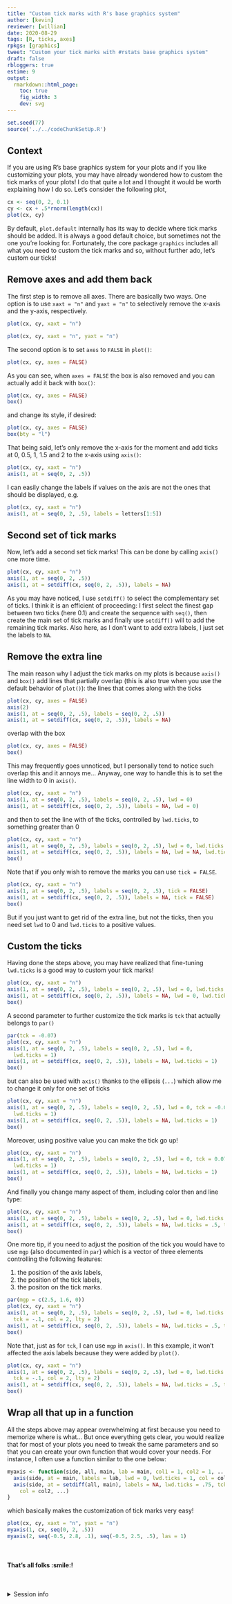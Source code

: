 ```yaml
---
title: "Custom tick marks with R's base graphics system"
author: [kevin]
reviewer: [willian]
date: 2020-08-29
tags: [R, ticks, axes]
rpkgs: [graphics]
tweet: "Custom your tick marks with #rstats base graphics system"
draft: false
rbloggers: true
estime: 9
output:
  rmarkdown::html_page:
    toc: true
    fig_width: 3
    dev: svg
---
```




```R
set.seed(77)
source('../../codeChunkSetUp.R')
```

## Context

If you are using R's base graphics system for your plots and if you like
customizing your plots, you may have already wondered how to custom the tick
marks of your plots! I do that quite a lot and I thought it would be worth
explaining how I do so. Let's consider the following plot,

```R
cx <- seq(0, 2, 0.1)
cy <- cx + .5*rnorm(length(cx))
plot(cx, cy)
```

By default, `plot.default` internally has its way to decide where tick marks
should be added. It is always a good default choice, but sometimes not the one
you're looking for. Fortunately, the core package `graphics` includes all what
you need to custom the tick marks and so, without further ado, let's custom our
ticks!


## Remove axes and add them back

The first step is to remove all axes. There are basically two ways. One option
is to use `xaxt = "n"` and `yaxt = "n"` to selectively remove the x-axis and
the y-axis, respectively.

```R
plot(cx, cy, xaxt = "n")
```

```R
plot(cx, cy, xaxt = "n", yaxt = "n")
```

The second option is to set `axes` to `FALSE` in `plot()`:

```R
plot(cx, cy, axes = FALSE)
```

As you can see, when `axes = FALSE` the box is also removed and you can actually add it back with `box()`:

```R
plot(cx, cy, axes = FALSE)
box()
```

and change its style, if desired:


```R
plot(cx, cy, axes = FALSE)
box(bty = "l")
```


That being said, let's only remove the x-axis for the moment and add ticks at 0,
0.5, 1, 1.5 and 2 to the x-axis using `axis()`:

```R
plot(cx, cy, xaxt = "n")
axis(1, at = seq(0, 2, .5))
```

I can easily change the labels if values on the axis are not the ones that
should be displayed, e.g.

```R
plot(cx, cy, xaxt = "n")
axis(1, at = seq(0, 2, .5), labels = letters[1:5])
```



## Second set of tick marks

Now, let's add a second set tick marks! This can be done by calling `axis()` one
more time.

```R
plot(cx, cy, xaxt = "n")
axis(1, at = seq(0, 2, .5))
axis(1, at = setdiff(cx, seq(0, 2, .5)), labels = NA)
```

As you may have noticed, I use `setdiff()` to select the complementary set of
ticks. I think it is an efficient of proceeding: I first select the finest gap
between two ticks (here 0.1) and create the sequence with `seq()`, then create
the main set of tick marks and finally use `setdiff()` will to add the
remaining tick marks. Also here, as I don't want to add extra labels, I just set
the labels to `NA`.


## Remove the extra line

The main reason why I adjust the tick marks on my plots is because `axis()` and
`box()` add lines that partially overlap (this is also true when you use the
default behavior of `plot()`): the lines that comes along with the ticks

```R
plot(cx, cy, axes = FALSE)
axis(2)
axis(1, at = seq(0, 2, .5), labels = seq(0, 2, .5))
axis(1, at = setdiff(cx, seq(0, 2, .5)), labels = NA)
```

overlap with the box

```R
plot(cx, cy, axes = FALSE)
box()
```

This may frequently goes unnoticed, but I personally tend to notice such overlap
this and it annoys me... Anyway, one way to handle this is to set the line width
to 0 in `axis()`.


```R
plot(cx, cy, xaxt = "n")
axis(1, at = seq(0, 2, .5), labels = seq(0, 2, .5), lwd = 0)
axis(1, at = setdiff(cx, seq(0, 2, .5)), labels = NA, lwd = 0)
```

and then to set the line with of the ticks, controlled by `lwd.ticks`, to
something greater than 0

```R
plot(cx, cy, xaxt = "n")
axis(1, at = seq(0, 2, .5), labels = seq(0, 2, .5), lwd = 0, lwd.ticks = 1)
axis(1, at = setdiff(cx, seq(0, 2, .5)), labels = NA, lwd = NA, lwd.ticks = 1)
box()
```

Note that if you only wish to remove the marks you can use `tick = FALSE`.

```R
plot(cx, cy, xaxt = "n")
axis(1, at = seq(0, 2, .5), labels = seq(0, 2, .5), tick = FALSE)
axis(1, at = setdiff(cx, seq(0, 2, .5)), labels = NA, tick = FALSE)
box()
```

But if you just want to get rid of the extra line, but not the ticks, then you
need set `lwd` to 0 and `lwd.ticks` to a positive values.



## Custom the ticks

Having done the steps above, you may have realized that fine-tuning `lwd.ticks`
is a good way to custom your tick marks!

```R
plot(cx, cy, xaxt = "n")
axis(1, at = seq(0, 2, .5), labels = seq(0, 2, .5), lwd = 0, lwd.ticks = 1.5)
axis(1, at = setdiff(cx, seq(0, 2, .5)), labels = NA, lwd = 0, lwd.ticks = .5)
box()
```

A second parameter to further customize the tick marks is `tck` that actually
belongs to `par()`


```R
par(tck = -0.07)
plot(cx, cy, xaxt = "n")
axis(1, at = seq(0, 2, .5), labels = seq(0, 2, .5), lwd = 0,
  lwd.ticks = 1)
axis(1, at = setdiff(cx, seq(0, 2, .5)), labels = NA, lwd.ticks = 1)
box()
```

but can also be used with `axis()` thanks to the ellipsis (`...`) which allow me
to change it only for one set of ticks


```R
plot(cx, cy, xaxt = "n")
axis(1, at = seq(0, 2, .5), labels = seq(0, 2, .5), lwd = 0, tck = -0.07,
  lwd.ticks = 1)
axis(1, at = setdiff(cx, seq(0, 2, .5)), labels = NA, lwd.ticks = 1)
box()
```


Moreover, using positive value you can make the tick go up!

```R
plot(cx, cy, xaxt = "n")
axis(1, at = seq(0, 2, .5), labels = seq(0, 2, .5), lwd = 0, tck = 0.07,
  lwd.ticks = 1)
axis(1, at = setdiff(cx, seq(0, 2, .5)), labels = NA, lwd.ticks = 1)
box()
```

And finally you change many aspect of them, including color then and line type:


```R
plot(cx, cy, xaxt = "n")
axis(1, at = seq(0, 2, .5), labels = seq(0, 2, .5), lwd = 0, lwd.ticks = 1.5, tck = -.07, col = 2, lty = 2)
axis(1, at = setdiff(cx, seq(0, 2, .5)), labels = NA, lwd.ticks = .5, tck = -.03, col = 3)
box()
```

One more tip, if you need to adjust the position of the tick you would have to
use `mgp` (also documented in `par`) which is a vector of three elements
controlling the following features:

1. the position of the axis labels,
2. the position of the tick labels,
3. the positon on the tick marks.


```R
par(mgp = c(2.5, 1.6, 0))
plot(cx, cy, xaxt = "n")
axis(1, at = seq(0, 2, .5), labels = seq(0, 2, .5), lwd = 0, lwd.ticks = 1.5,
  tck = -.1, col = 2, lty = 2)
axis(1, at = setdiff(cx, seq(0, 2, .5)), labels = NA, lwd.ticks = .5, tck = -.03, col = 3)
box()
```

Note that, just as for `tck`, I can use `mgp` in `axis()`. In this example,  it
won't affected the axis labels because they were added by `plot()`.


```R
plot(cx, cy, xaxt = "n")
axis(1, at = seq(0, 2, .5), labels = seq(0, 2, .5), lwd = 0, lwd.ticks = 1.5,
  tck = -.1, col = 2, lty = 2)
axis(1, at = setdiff(cx, seq(0, 2, .5)), labels = NA, lwd.ticks = .5, tck = -.03, col = 3, mgp = c(2.5, 1.6, 0))
box()
```





## Wrap all that up in a function

All the steps above may appear overwhelming at first because you need to
memorize where is what... But once everything gets clear, you would realize that
for most of your plots you need to tweak the same parameters and so that you can
create your own function that would cover your needs. For instance, I often use
a function similar to the one below:

```R
myaxis <- function(side, all, main, lab = main, col1 = 1, col2 = 1, ...) {
  axis(side, at = main, labels = lab, lwd = 0, lwd.ticks = 1, col = col1, ...)
  axis(side, at = setdiff(all, main), labels = NA, lwd.ticks = .75, tck = -.025,
    col = col2, ...)
}
```

which basically makes the customization of tick marks very easy!

```R
plot(cx, cy, xaxt = "n", yaxt = "n")
myaxis(1, cx, seq(0, 2, .5))
myaxis(2, seq(-0.5, 2.8, .1), seq(-0.5, 2.5, .5), las = 1)
```

<br>

#### That's all folks :smile:!

<br>

<details>
<summary> Session info <i class="fa fa-cogs" aria-hidden="true"></i> </summary>
```r
sessionInfo()
```
</details>
